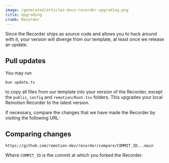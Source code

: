 ```yaml
---
image: /generated/articles-docs-recorder-upgrading.png
title: Upgrading
crumb: Recorder
---
```


Since the Recorder ships as source code and allows you to hack around with it, your version will diverge from our template, at least once we release an update.

## Pull updates

You may run

```
bun update.ts
```

to copy all files from our template into your version of the Recorder, except the `public`, `config` and `remotion/Root.tsx` folders.
This upgrades your local Remotion Recorder to the latest version.

If necessary, compare the changes that we have made the Recorder by visiting the following URL:

## Comparing changes

```
https://github.com/remotion-dev/recorder/compare/COMMIT_ID...main
```

Where `COMMIT_ID` is the commit at which you forked the Recorder.
